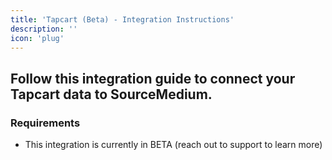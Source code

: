 ```yaml
---
title: 'Tapcart (Beta) - Integration Instructions'
description: ''
icon: 'plug'
---
```


## Follow this integration guide to connect your Tapcart data to SourceMedium.

### Requirements

- This integration is currently in BETA (reach out to support to learn more)